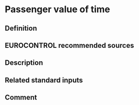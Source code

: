 # Passenger value of time

## Definition

## EUROCONTROL recommended sources

## Description

## Related standard inputs

## Comment

